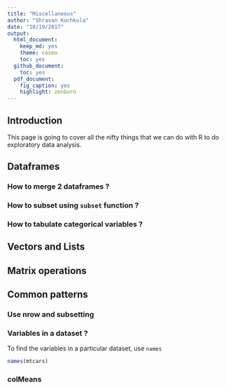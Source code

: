 ```yaml
---
title: "Miscellaneous"
author: "Shravan Kuchkula"
date: "10/19/2017"
output:
  html_document:
    keep_md: yes
    theme: cosmo
    toc: yes
  github_document:
    toc: yes
  pdf_document:
    fig_caption: yes
    highlight: zenburn
---
```


## Introduction
This page is going to cover all the nifty things that we can do with R to do exploratory data analysis. 

## Dataframes
### How to merge 2 dataframes ?
### How to subset using `subset` function ?
### How to tabulate categorical variables ?

## Vectors and Lists
## Matrix operations
## Common patterns
### Use nrow and subsetting
### Variables in a dataset ?
To find the variables in a particular dataset, use `names`
```r
names(mtcars)
```

### colMeans

